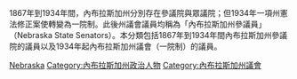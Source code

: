 1867年到1934年間，內布拉斯加州分別存在參議院與眾議院；但1934年一項州憲法修正案使{{le|內布拉斯加州議會|Nebraska Legislature}}轉變為一院制。此後州議會議員均稱為「內布拉斯加州參議員」（Nebraska State Senators）。本分類包括1867年到1934年間內布拉斯加州參議院的議員以及1934年起內布拉斯加州議會（一院制）的議員。


[[Category:美國各州參議員|Nebraska]]
[[Category:內布拉斯加州政治人物|Category:內布拉斯加州政治人物]]
[[Category:內布拉斯加州議會|Category:內布拉斯加州議會]]